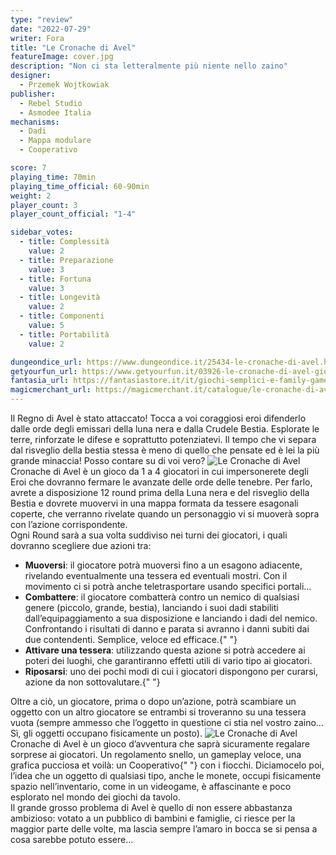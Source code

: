 ```yaml
---
type: "review"
date: "2022-07-29"
writer: Fora
title: "Le Cronache di Avel"
featureImage: cover.jpg
description: "Non ci sta letteralmente più niente nello zaino"
designer:
  - Przemek Wojtkowiak
publisher:
  - Rebel Studio
  - Asmodee Italia
mechanisms:
  - Dadi
  - Mappa modulare
  - Cooperativo

score: 7
playing_time: 70min
playing_time_official: 60-90min
weight: 2
player_count: 3
player_count_official: "1-4"

sidebar_votes:
  - title: Complessità
    value: 2
  - title: Preparazione
    value: 3
  - title: Fortuna
    value: 3
  - title: Longevità
    value: 2
  - title: Componenti
    value: 5
  - title: Portabilità
    value: 2

dungeondice_url: https://www.dungeondice.it/25434-le-cronache-di-avel.html
getyourfun_url: https://www.getyourfun.it/03926-le-cronache-di-avel-giochi-avventura.html
fantasia_url: https://fantasiastore.it/it/giochi-semplici-e-family-games/12886-le-cronache-di-avel.html
magicmerchant_url: https://magicmerchant.it/catalogue/le-cronache-di-avel-55699/
---
```


<Setting>
  Il Regno di Avel è stato attaccato! Tocca a voi coraggiosi eroi difenderlo
  dalle orde degli emissari della luna nera e dalla Crudele Bestia. Esplorate le
  terre, rinforzate le difese e soprattutto potenziatevi. Il tempo che vi separa
  dal risveglio della bestia stessa è meno di quello che pensate ed è lei la più
  grande minaccia! Posso contare su di voi vero?
</Setting>

<img src="./game1.jpg" alt="Le Cronache di Avel" />

<Rules>
  Cronache di Avel è un gioco da 1 a 4 giocatori in cui impersonerete degli Eroi
  che dovranno fermare le avanzate delle orde delle tenebre. Per farlo, avrete a
  disposizione 12 round prima della Luna nera e del risveglio della Bestia e
  dovrete muovervi in una mappa formata da tessere esagonali coperte, che
  verranno rivelate quando un personaggio vi si muoverà sopra con l’azione
  corrispondente.
  <br />
  Ogni Round sarà a sua volta suddiviso nei turni dei giocatori, i quali
  dovranno scegliere due azioni tra:
  <ul>
    <li>
      <strong>Muoversi</strong>: il giocatore potrà muoversi fino a un esagono
      adiacente, rivelando eventualmente una tessera ed eventuali mostri. Con il
      movimento ci si potrà anche teletrasportare usando specifici portali…
    </li>
    <li>
      <strong>Combattere</strong>: il giocatore combatterà contro un nemico di
      qualsiasi genere (piccolo, grande, bestia), lanciando i suoi dadi
      stabiliti dall’equipaggiamento a sua disposizione e lanciando i dadi del
      nemico. Confrontando i risultati di danno e parata si avranno i danni
      subiti dai due contendenti. Semplice, veloce ed efficace.{" "}
    </li>
    <li>
      <strong>Attivare una tessera</strong>: utilizzando questa azione si potrà
      accedere ai poteri dei luoghi, che garantiranno effetti utili di vario
      tipo ai giocatori.
    </li>
    <li>
      <strong>Riposarsi</strong>: uno dei pochi modi di cui i giocatori
      dispongono per curarsi, azione da non sottovalutare.{" "}
    </li>
  </ul>
  Oltre a ciò, un giocatore, prima o dopo un’azione, potrà scambiare un oggetto
  con un altro giocatore se entrambi si troveranno su una tessera vuota (sempre
  ammesso che l’oggetto in questione ci stia nel vostro zaino… Sì, gli oggetti
  occupano fisicamente un posto).
</Rules>

<img src="./game2.jpg" alt="Le Cronache di Avel" />

<Feedback>
  Cronache di Avel è un gioco d’avventura che saprà sicuramente regalare
  sorprese ai giocatori. Un regolamento snello, un gameplay veloce, una grafica
  pucciosa et voilà: un <Link to="/mechanisms/cooperativo">Cooperativo</Link>{" "}
  con i fiocchi. Diciamocelo poi, l’idea che un oggetto di qualsiasi tipo, anche
  le monete, occupi fisicamente spazio nell’inventario, come in un videogame, è
  affascinante e poco esplorato nel mondo dei giochi da tavolo. <br />
  Il grande grosso problema di Avel è quello di non essere abbastanza ambizioso:
  votato a un pubblico di bambini e famiglie, ci riesce per la maggior parte delle
  volte, ma lascia sempre l’amaro in bocca se si pensa a cosa sarebbe potuto essere…
</Feedback>

<Instagram id="Cgmeyq3DSQ0" />
